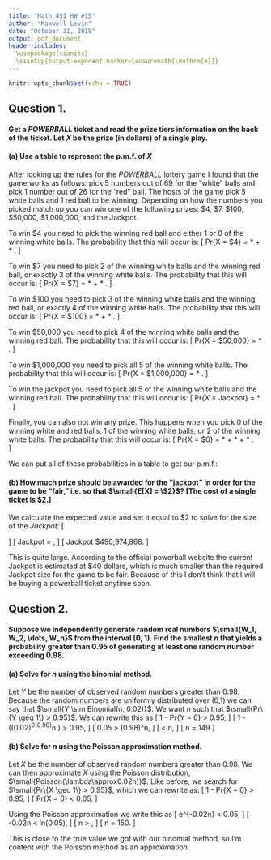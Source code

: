 ```yaml
---
title: 'Math 451 HW #15'
author: "Maxwell Levin"
date: "October 31, 2018"
output: pdf_document
header-includes:
  \usepackage{siunitx}
  \sisetup{output-exponent-marker=\ensuremath{\mathrm{e}}}
---
```


```r
knitr::opts_chunk$set(echo = TRUE)
```

## Question 1.
#### Get a *POWERBALL* ticket and read the prize tiers information on the back of the ticket. Let *X* be the prize (in dollars) of a single play.

#### (a) Use a table to represent the p.m.f. of *X*


After looking up the rules for the *POWERBALL* lottery game I found that the game works as follows: pick 5 numbers out of 69 for the "white" balls and pick 1 number out of 26 for the "red" ball. The hosts of the game pick 5 white balls and 1 red ball to be winning. Depending on how the numbers you picked match up you can win one of the following prizes: \$4, \$7, \$100, \$50,000, \$1,000,000, and the Jackpot. 

To win \$4 you need to pick the winning red ball and either 1 or 0 of the winning white balls. The probability that this will occur is:
\[
  Pr\{X = \$4\} = 
  \frac{\binom{5}{0}\binom{64}{5}}{\binom{69}{5}} * \frac{\binom{1}{1}\binom{25}{0}}{\binom{26}{1}} + 
  \frac{\binom{5}{1}\binom{64}{4}}{\binom{69}{5}} * \frac{\binom{1}{1}\binom{25}{0}}{\binom{26}{1}}
  \approx \num{3.697e-2}.
\]

To win \$7 you need to pick 2 of the winning white balls and the winning red ball, or exactly 3 of the winning white balls. The probability that this will occur is:
\[
  Pr\{X = \$7\} = 
  \frac{\binom{5}{2}\binom{64}{3}}{\binom{69}{5}} * \frac{\binom{1}{1}\binom{25}{0}}{\binom{26}{1}} + 
  \frac{\binom{5}{3}\binom{64}{2}}{\binom{69}{5}} * \frac{\binom{1}{0}\binom{25}{1}}{\binom{26}{1}}
  \approx \num{3.151e-3}.
\]

To win \$100 you need to pick 3 of the winning white balls and the winning red ball, or exactly 4 of the winning white balls. The probability that this will occur is:
\[
  Pr\{X = \$100\} = 
  \frac{\binom{5}{3}\binom{64}{2}}{\binom{69}{5}} * \frac{\binom{1}{1}\binom{25}{0}}{\binom{26}{1}} + 
  \frac{\binom{5}{4}\binom{64}{1}}{\binom{69}{5}} * \frac{\binom{1}{0}\binom{25}{1}}{\binom{26}{1}}
  \approx \num{9.637e-5}.
\]

To win \$50,000 you need to pick 4 of the winning white balls and the winning red ball. The probability that this will occur is:
\[
  Pr\{X = \$50,000\} = 
  \frac{\binom{5}{4}\binom{64}{1}}{\binom{69}{5}} * \frac{\binom{1}{1}\binom{25}{0}}{\binom{26}{1}}
  \approx \num{1.095e-6}.
\]

To win \$1,000,000 you need to pick all 5 of the winning white balls. The probability that this will occur is:
\[
  Pr\{X = \$1,000,000\} = 
  \frac{\binom{5}{5}\binom{64}{0}}{\binom{69}{5}} * \frac{\binom{1}{0}\binom{25}{1}}{\binom{26}{1}}
  \approx \num{8.556e-8}.
\]

To win the jackpot you need to pick all 5 of the winning white balls and the winning red ball. The probability that this will occur is:
\[
  Pr\{X = Jackpot\} = 
  \frac{\binom{5}{5}\binom{64}{0}}{\binom{69}{5}} * \frac{\binom{1}{1}\binom{25}{0}}{\binom{26}{1}}
  \approx \num{3.422e-9}.
\]

Finally, you can also not win any prize. This happens when you pick 0 of the winning white and red balls, 1 of the winning white balls, or 2 of the winning white balls. The probability that this will occur is:
\[
  Pr\{X = \$0\} = 
  \frac{\binom{5}{0}\binom{64}{5}}{\binom{69}{5}} * \frac{\binom{1}{0}\binom{25}{1}}{\binom{26}{1}} + 
  \frac{\binom{5}{1}\binom{64}{4}}{\binom{69}{5}} * \frac{\binom{1}{0}\binom{25}{1}}{\binom{26}{1}} +
  \frac{\binom{5}{2}\binom{64}{3}}{\binom{69}{5}} * \frac{\binom{1}{0}\binom{25}{1}}{\binom{26}{1}}
  \approx \num{9.598e-1}.  
\]

We can put all of these probabilities in a table to get our p.m.f.:
\begin{table}[!h]
\centering
\begin{tabular}{|c|c|c|c|c|c|c|c|}
\hline
$X = x$ & x = 0 & x = 4 & x = 7 & x = 100 & x = 50,000 & x = 1,000,000 & x = Jackpot \\ \hline
$f_X(x)$ & $\num{9.598e-1}$ & $\num{3.697e-2}$ & $\num{3.151e-3}$ & $\num{9.637e-5}$ & $\num{1.095e-6}$ & $\num{8.556e-8}$ & $\num{3.422e-9}$\\ \hline 
\end{tabular}
\end{table}


#### (b) How much prize should be awarded for the "jackpot" in order for the game to be "fair," i.e. so that $\small{E[X] = \$2}$? [The cost of a single ticket is $2.]

We calculate the expected value and set it equal to \$2 to solve for the size of the *Jackpot*:
\[
\begin{split}
  E[X] = \$2 = 0(\num{9.598e-1}) + 4(\num{3.697e-2}) + 7(\num{3.151e-3}) + 100(\num{9.637e-5}) \\ + 50,000(\num{1.095e-6}) + 1,000,000(\num{8.556e-8}) + Jackpot(\num{3.422e-9}),
\end{split}
\]
\[
  Jackpot = \frac{2 - (4(\num{3.697e-2}) + 7(\num{3.151e-3}) + 100(\num{9.637e-5}) + 50,000(\num{1.095e-6}) + 1,000,000(\num{8.556e-8}))}{\num{3.422e-9}},
\]
\[
  Jackpot \approx \$490,974,868.
\]

This is quite large. According to the official powerball website the current Jackpot is estimated at \$40 dollars, which is much smaller than the required Jackpot size for the game to be fair. Because of this I don't think that I will be buying a powerball ticket anytime soon.

## Question 2.
#### Suppose we independently generate random real numbers $\small{W_1, W_2, \dots, W_n}$ from the interval (0, 1). Find the smallest *n* that yields a probability greater than 0.95 of generating at least one random number exceeding 0.98. 

#### (a) Solve for *n* using the binomial method.

Let *Y* be the number of observed random numbers greater than 0.98. Because the random numbers are uniformly distributed over (0,1) we can say that $\small{Y \sim Binomial(n, 0.02)}$. We want *n* such that $\small{Pr\{Y \geq 1\} > 0.95}$. We can rewrite this as
\[
  1 - Pr\{Y = 0\} > 0.95,
\]
\[
  1 - \left(\binom{n}{0}(0.02)^0(0.98)^n \right) > 0.95,
\]
\[
  0.05 > (0.98)^n,
\]
\[
  \frac{ln(0.05)}{ln(0.98)} < n,
\]
\[
  n = 149
\]

#### (b) Solve for *n* using the Poisson approximation method.

Let *X* be the number of observed random numbers greater than 0.98. We can then approximate *X* using the Poisson distribution, $\small{Poisson(\lambda\approx0.02n)}$. Like before, we search for $\small{Pr\{X \geq 1\} > 0.95}$, which we can rewrite as:
\[
  1 - Pr\{X = 0\} > 0.95,
\]
\[
  Pr\{X = 0\} < 0.05.
\]

Using the Poisson approximation we write this as
\[
  \frac{(0.02)^0}{0!} e^{-0.02n} < 0.05,
\]
\[
  -0.02n < ln(0.05),
\]
\[
  n > \frac{ln(0.05)}{-0.02},
\]
\[
  n = 150.
\]

This is close to the true value we got with our binomial method, so I'm content with the Poisson method as an approximation.